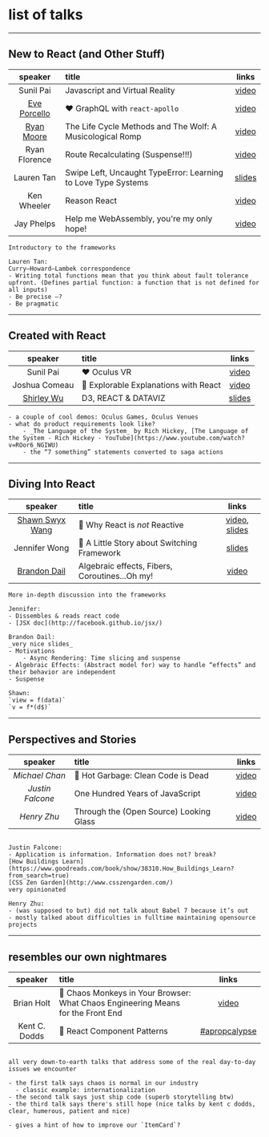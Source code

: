 
# list of talks 

---

## New to React (and Other Stuff)

|speaker|title|links|
|:-----:|:----|:---:|
|Sunil Pai|Javascript and Virtual Reality|[video](https://www.youtube.com/watch?v=pvi0yUwSBec)|
|[Eve Porcello](#)|❤️ GraphQL with `react-apollo`|[video](https://www.youtube.com/watch?v=F_M8v6MK0Sc)
|[Ryan Moore](https://ryanmoore.party/)|The Life Cycle Methods and The Wolf: A Musicological Romp|[video](https://www.youtube.com/watch?v=o4XxQl-1JJU)
|Ryan Florence|Route Recalculating (Suspense!!!)|[video](https://www.youtube.com/watch?v=X-kA8B2QzjY)
|Lauren Tan|Swipe Left, Uncaught TypeError: Learning to Love Type Systems|[slides](https://speakerdeck.com/poteto/swipe-left-uncaught-typeerror-learning-to-love-type-systems)|
|Ken Wheeler|Reason React|[video](https://www.youtube.com/watch?v=lzEweA7RPi0)
|Jay Phelps|Help me WebAssembly, you're my only hope!|[video](https://www.youtube.com/watch?v=6KeDFvdxRZk)


```notes
Introductory to the frameworks

Lauren Tan:
Curry–Howard–Lambek correspondence
- Writing total functions mean that you think about fault tolerance upfront. (Defines partial function: a function that is not defined for all inputs)
- Be precise —?
- Be pragmatic
```

---
## Created with React

|speaker|title|links|
|:-----:|:----|:---:|
|Sunil Pai|❤️ Oculus VR|[video](https://www.youtube.com/watch?v=pvi0yUwSBec)|
|Joshua Comeau|🌟 Explorable Explanations with React|[video](https://www.youtube.com/watch?v=XjFR9Jc-ras)|
|[Shirley Wu](http://sxywu.com/)|D3, REACT & DATAVIZ|[slides](http://sxywu.com/talks/react-d3-followup/#/title)|

```notes
- a couple of cool demos: Oculus Games, Oculus Venues
- what do product requirements look like?
	- _The Language of the System_ by Rich Hickey, [The Language of the System - Rich Hickey - YouTube](https://www.youtube.com/watch?v=ROor6_NGIWU)
	- the “7 something” statements converted to saga actions
```

---

## Diving Into React

|speaker|title|links|
|:-----:|:----|:---:|
|[Shawn Swyx Wang](https://www.swyx.io/)|🌟 Why React is *not* Reactive|[video](https://www.youtube.com/watch?v=nyFHR0dDZo0), [slides](https://slides.com/swyx/why-react-is-not-reactive#/)
|Jennifer Wong|🌟 A Little Story about Switching Framework|[slides](https://jennz0r.github.io/translating-react/)|
|[Brandon Dail](https://github.com/aweary)|Algebraic effects, Fibers, Coroutines...Oh my!|[video](https://www.youtube.com/watch?v=7GcrT0SBSnI)

```notes
More in-depth discussion into the frameworks

Jennifer:
- Dissembles & reads react code
- [JSX doc](http://facebook.github.io/jsx/)

Brandon Dail:
_very nice slides_
- Motivations
	- Async Rendering: Time slicing and suspense
- Algebraic Effects: (Abstract model for) way to handle “effects” and their behavior are independent
- Suspense

Shawn:
`view = f(data)`
`v = f*(d$)`
```

---

## Perspectives and Stories

|speaker|title|links|
|:-----:|:----|:---:|
|_Michael Chan_| 🌟 Hot Garbage: Clean Code is Dead|[video](https://www.youtube.com/watch?v=-NP_upexPFg)
|_Justin Falcone_|One Hundred Years of JavaScript|[video](https://www.youtube.com/watch?v=J7Cotg0DRsg)
|_Henry Zhu_|Through the (Open Source) Looking Glass|[video](https://www.youtube.com/watch?v=h0sfFX7WH1c)

```notes

Justin Falcone:
- Application is information. Information does not? break?
[How Buildings Learn](https://www.goodreads.com/book/show/38310.How_Buildings_Learn?from_search=true)
[CSS Zen Garden](http://www.csszengarden.com/)
very opinionated

Henry Zhu: 
- (was supposed to but) did not talk about Babel 7 because it’s out
- mostly talked about difficulties in fulltime maintaining opensource projects
```

---

## resembles our own nightmares

|speaker|title|links|
|:-----:|:----|:---:|
|Brian Holt|🌟 Chaos Monkeys in Your Browser: What Chaos Engineering Means for the Front End|[video](https://www.youtube.com/watch?v=A4_rRj-4Mv0)|
|Kent C. Dodds|🌟 React Component Patterns|[#apropcalypse](https://twitter.com/hashtag/apropcalypse?src=hash)|

```notes

all very down-to-earth talks that address some of the real day-to-day issues we encounter

- the first talk says chaos is normal in our industry
  - classic example: internationalization
- the second talk says just ship code (superb storytelling btw)
- the third talk says there's still hope (nice talks by kent c dodds, clear, humerous, patient and nice)

- gives a hint of how to improve our `ItemCard`?

```